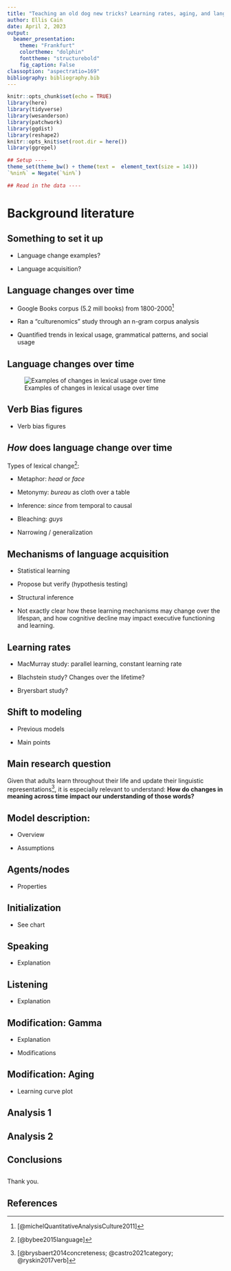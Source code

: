 ```yaml
---
title: "Teaching an old dog new tricks? Learning rates, aging, and language change"
author: Ellis Cain
date: April 2, 2023
output:
  beamer_presentation:
    theme: "Frankfurt"
    colortheme: "dolphin"
    fonttheme: "structurebold"
    fig_caption: False
classoption: "aspectratio=169"
bibliography: bibliography.bib
---
```


```r
knitr::opts_chunk$set(echo = TRUE)
library(here)
library(tidyverse)
library(wesanderson)
library(patchwork)
library(ggdist)
library(reshape2)
knitr::opts_knit$set(root.dir = here())
library(ggrepel)
```


```r
## Setup ----
theme_set(theme_bw() + theme(text =  element_text(size = 14)))
`%nin%` = Negate(`%in%`)

## Read in the data ----
```


# Background literature

## Something to set it up

- Language change examples?

- Language acquisition?

## Language changes over time

- Google Books corpus (5.2 mill books) from 1800-2000[^1]

- Ran a "culturenomics" study through an n-gram corpus analysis

- Quantified trends in lexical usage, grammatical patterns, and social usage

[^1]: [@michelQuantitativeAnalysisCulture2011]

## Language changes over time

![Examples of changes in lexical usage over time]("ngram_fig")

## Verb Bias figures

- Verb bias figures

## *How* does language change over time

Types of lexical change[^2]:

- Metaphor: *head* or *face*

- Metonymy: *bureau* as cloth over a table

- Inference: *since* from temporal to causal

- Bleaching: *guys*

- Narrowing / generalization

[^2]: [@bybee2015language]

## Mechanisms of language acquisition

- Statistical learning

- Propose but verify (hypothesis testing)

- Structural inference

\pause

- Not exactly clear how these learning mechanisms may change over the lifespan, and how cognitive decline may impact executive functioning and learning.

## Learning rates

- MacMurray study: parallel learning, constant learning rate

- Blachstein study? Changes over the lifetime?

- Bryersbart study?

## Shift to modeling

- Previous models

- Main points



<!-- ## Age-related differences in lexico-semantic organization -->

<!-- - Word association data has been used to explore the organization of our lexico-semantic space[^3] -->

<!-- - Dubossarsky and colleagues[^4] analyzed lexical association networks -->

<!-- - Found that the **organization** changes across the lifespan -->

<!-- [^3]: [@dedeyneSmallWorldWords2019] -->
<!-- [^4]: [@dubossarskyQuantifyingStructureFree2017] -->

<!-- ## Age-related differences in lexico-semantic organization -->

<!-- U-shaped developmental trajectory: -->

<!-- Small and sparse $\rightarrow$ dense and well-connected $\rightarrow$ sparse with isolated nodes -->

<!-- ![Networks across the lifespan]("dubossarsky_fig") -->

<!-- ## Age-related differences in lexico-semantic processing -->

<!-- - EEG has also been used to explore the temporal aspect of lexico-semantic processing [^5] -->

<!-- - Previous study suggests that the neural signatures of predictive processing (increased frontal positivity) were reduced in older adults -->
<!-- \pause -->
<!-- - Aging may be related to changes in neural mechanisms of processing or the predictability among words/meanings -->

<!-- [^5]:[@federmeierAgerelatedIndividualDifferences2010; @wlotkoPredictNotPredict2012] -->

## Main research question

Given that adults learn throughout their life and update their linguistic representations[^8], it is especially relevant to understand:
\pause
**How do changes in meaning across time impact our understanding of those words?**

[^8]:[@brysbaert2014concreteness; @castro2021category; @ryskin2017verb]


## Model description:

- Overview

- Assumptions

## Agents/nodes

- Properties

## Initialization

- See chart

## Speaking

- Explanation

## Listening

- Explanation

## Modification: Gamma

- Explanation

- Modifications

## Modification: Aging

- Learning curve plot

## Analysis 1

## Analysis 2

## Conclusions

##

Thank you.

##

## References
